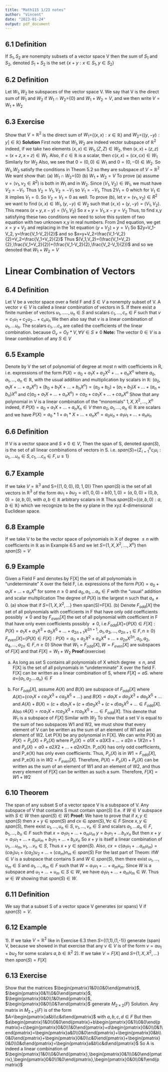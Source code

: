 ```yaml
---
title: "Math115 1/23 notes"
author: "Vincent"
date: "2023-01-24"
output: pdf_document
---
```


## 6.1 Definition

If $S_1,S_2$ are nonempty subsets of a vector space V then the sum of $S_1$ and $S_2$, denoted $S_1+S_2$ is the set {$x+y: x\in S_1, y\in S_2$}\newline\newline

## 6.2 Definition

Let $W_1, W_2$ be subspaces of the vector space V. We say that V is the direct sum of $W_1$ and $W_2$ if $W_1\cap W_2=${0} and $W_1+W_2 =V,$ and we then write $V=W_1+W_2$\newline\newline

## 6.3 Exercise

Show that $V=\mathbb{R}^2$ is the direct sum of $W_1=${$(x,x):x\in \mathbb{R}$} and $W_2=${$(y,-y):y]\in \mathbb{R}$}\newline
**Solution**\newline
First note that $W_1,W_2$ are indeed vector subspace of $\mathbb{R}^2$ indeed, if we take two elements $(x,x)\in W_1,(Z,Z)\in W_2$, then $(x,x)+(z,z)=(x+z,x+z)\in W_1$. Also, if $c\in \mathbb{R}$ is a scalar, then $c(x,x)=(cx,cx)\in W_1$\newline
Similarly for $W_2$\newline
Also, we see that $0=(0,0)\in W_1$ and $0=(0,-0)\in W_2$. So $W_1,W_2$ satisfy the conditions in Theom 5.2 so they are subspace of $V= \mathbb{R}^2$\newline
We want show that:\newline
(a) $W_1\cap W_2=${0}\newline
(b) $W_1+W_2=V$\newline
To prove (a) assume $v=(v_1,v_2\in R^2)$ is both in $W_1$ and in $W_2$. Since $(V_1,V_2)\in W_1$, we must have $V_2=-V_1$. Thus $V_2=V_1, V_2=-V_1$ so $V_1=-V_1$, Thus $2V_1=0$ which for $V_1\in \mathbb{R}$ implies $V_1=0$. So $V_2=V_1=0$ as well.\newline
To prove (b), let $v=(v_1,v_2)\in R^2$ we want to find $(x,x)\in W_1,(y,-y)\in W_2$ such that $(x,x)+(y,-y)=(V_1,V_2)$. This means $(x+y,x-y)=(V_1,V_2)$\newline\newline
So $x+y=V_1,x-y=V_2$\newline
Thus, to find x,y satisfying these two conditions we need to solve this system of two equation with two unknown x,y in real numbers.\newline 
From 2nd equation, we get $x=y+V_2$ and replacing in the 1st equation\newline
$(y+V_2)+y=V_1$\newline
So $2y=V_1-V_2, y=\frac{V_1-V_2}{2}$\newline
and so $x=y+V_2=\frac{V_1-V_2}{2}+V_2=\frac{V_1+V_2}{2}$\newline
Thus $(V_1,V_2)=(\frac{V_1+V_2}{2},\frac{V_1+V_2}{2})+(\frac{V_1-V_2}{2},\frac{V_2-V_1}{2})$ and so we denoted that $W_1+W_2=V$\newline\newline

# Linear Combination of Vectors\newline

## 6.4 Definition\newline
Let V be a vector space over a field F and $S\in V$ a nonempty subset of V. A vector $v\in V$ is called a linear combination of vectors in S. If there exist a finite number of vectors $u_1,.....,u_n\in S$ and scalars $c_1,...,c_n\in F$ such that $v=c_1u_1+c_2u_2...+c_nu_n$\newline\newline
We then also say that v is a linear combination of $u_1,...u_n$. The scalars $c_1,...c_n$ are called the coefficients of the linear combination. because $O_v=O_F*V, \forall V\in S\ne0$\newline
**Note:** The vector $0\in V$ is a linear combination of any $S\in V$\newline

## 6.5 Example\newline
Denote by V the set of polynomial of degree at most n with coefficients in R, i.e. expressions of the form\newline
$P(X)=a_0+a_1X+a_2X^2+...+a_nX^n$\newline
where $a_0,a_1,...,a_n\in \mathbb{R}$, with the usual addition and multiplication by scalars in $\mathbb{R}$:\newline
$(a_0,a_1X+...+a_nX^n)+(b_0+b_1X+...+b_nX^n)=(a_0+b_0)+(a_1+b_1)X+...+(a_n+b_n)X^n$ and $c(a_0+a_1X+...+a_nX^n)=ca_0+ca_1X+...+ca_nX^n$\newline
Show that any polynomial in V is a linear combination of the "monomials" $1,X,X^2,...,X^n$ indeed, if $P(X)=a_0+a_1X+...+a_nX_n\in V$ then $a_0,a_1,...,a_n\in \mathbb{R}$ are scalars and we have $P(X)=a_0*1+a_1*X+...+a_nX^n=a_0u_o+a_1u_1+...+a_nu_n$\newline\newline

## 6.6 Definition\newline

If V is a vector space and $S\ne 0\in V$, Then the span of S, denoted $span(S)$, is the set of all linear combinations of vectors in S.\newline
i.e. $span(S)=${$\Sigma^n_{i=1} c_iu_i: u_1,...u_n\in S, c_1,...c_n\in F, u\ge 1$}\newline

## 6.7 Example\newline

If we take $V = \mathbb{R}^3$ and S={$(1,0,0),(0,1,0)$} Then $span(S)$ is the set of all vectors in $\mathbb{R}^3$ of the form $au_1+bu_2=a(1,0,0)+b(0,1,0)=(a,0,0)+(0,b,0)=(a,b,0),$ with $a,b\in \mathbb{R}$ arbitrary scalars in $\mathbb{R}$\newline
Thus $span(S)=${$(a,b,0):a,b\in \mathbb{R}$} which we recognize to be the xy plane in the xyz 4-dimensional Euclidean space.\newline\newline

## 6.8 Example\newline

If we take V to be the vector space of polynomials in X of degree $\le n$ with coefficients in $\mathbb{R}$ as in Example 6.5 and we let $S=${$1,X,X^2,...,X^n$} then $span(S)=V$\newline\newline

## 6.9 Example\newline

Given a Field F and denotes by F[X] the set of all polynomials in "undeterminate" X over the field F, i.e. expressions of the form $P(X)=a_0+a_1X+...+a_nX^n$ for some $n\ge 0$ and $a_0,a_1,...a_n\in F$ with the "usual" addition and scalar multiplication\newline
The degree of $P(X)$ is the largest n such that $a_n\ne 0$.\newline
(a) show that if $S=${$1,X,X^2,...$} then span(S)=F[X].\newline
(b) Denote $F_{odd}[X]$ the set of all polynomials with coefficients in F that have only odd coefficients possibly $\ne 0$ and by $F_{even}[X]$ the set of all polynomial with coefficient in F that have only even coefficients possibly $\ne 0$, i.e.$F_{odd}[X]=${$P(X)\in F[X]:P(X)=a_1X+a_3X^3+a_5X^5+...+a_{2n+1}X^{2n+1}, a_1,a_3,...,a_{2n+1}\in F, n\ge 0$}\newline\newline
$F_{even}[X]=${$P(X)\in F[X]:P(X)=a_0+a_2X^2+a_4X^4+...+a_{2n}X^{2n}, a_0,a_2,a_4,...,a_{2n}\in F, n\ge 0$}\newline
Show that $W_1=F_{odd}[X],W=F_{even}[X]$ are subspaces of $F[X]$ and that $F[X]=W_1+W_2$\newline
**Proof:**(exercise)\newline\newline

(a) As long as set S contains all polynomials of X which degree $\le n$, and F[X] is the set of all polynomials in "undeterminate" X over the field F. F[X] can be written as a linear combination of S, where $F[X]=aS$. where $a=${$a_1,a_2....a_n$}$\in F$\newline

(b) For $F_{odd}[X]$, assume $A(X)$ and $B(X)$ are subspace of $F_{odd}[X]$ where $A(X)=${$ca_1X+ca_3X^3+ca_5X^5+...$} and $B(X)=da_1X+da_3X^3+da_5X^5+...$ and $A(X)+B(X)=(c+d)a_1X+(c+d)a_3X^3+(c+d)a_5X^5+...\in F_{odd}[X]$. Also $rA(X) = rca_1X+rca_3X^3+rca_5X^5+...\in F_{odd}[X]$. This denote that $W_1$ is a subspace of $F[X]$\newline
Similar with $W_2$\newline
To show that a set V is equal to the sum of two subspaces W1 and W2, we must show that every element of V can be written as the sum of an element of W1 and an element of W2. Let P(X) be any polynomial in F[X]. We can write P(X) as $P(X) = P_o(X) + P_e(X)$ where $P_o(X) = a1X + a3X3 + ... + a2n+1X2n+1$ and $P_e(X) = a0 + a2X2 + ... + a2nX2n$. P_o(X) has only odd coefficients, and P_e(X) has only even coefficients. Thus, $P_o(X)$ is in $W1 = F_{odd}[X]$, and P_e(X) is in $W2 = F_{even}[X]$. Therefore, $P(X) = P_o(X) + P_e(X)$ can be written as the sum of an element of W1 and an element of W2, and thus every element of $F[X]$ can be written as such a sum. Therefore, $F[X] = W1 + W2$\newline\newline

## 6.10 Theorem\newline

The span of any subset S of a vector space V is a subspace of V. Any subspace of V that contains S must contain $span(S)$\newline
(I.e. if $W\in V$ subspace with $S\in W$ then $span(S)\in W$)\newline
**Proof:**\newline
We have to prove that if $x,y\in span(S)$ then $x+y\in span(S)$ and $cx\in span(S), \forall c\in F$\newline
Since $x,y\in span(S)$, there exist $u_1,...,u_n\in S, v_1,...,v_n\in S$ and scalars $a_1,...a_n\in F, b_1,...,b_n\in F$ such that\newline
$x=a_1u_1+...+a_mu_m$\newline
$y=b_1v_1+...b_nv_n$\newline
But then $x+y=a_1u_1+...+a_mu_m+b_1v_1+...+b_nv_n$\newline
So $x+y$ is itself a linear combination of $u_1,...u_m,v_1,...v_n\in S$, Thus $x+y\in span(S)$.\newline 
Also, $cx=c(a_1u_1+...a_mu_m)=(ca_1)u_1+(ca_2)u_2+...+(ca_m)n_m\in span(S)$\newline\newline
For the last part of Theom: if$W\in V$ is a subspace that contains S and $W\in span(S)$, then there exist $u_1,...,u_m\in S$ and $a_1,...,a_m\in F$ such that $W=a_1u_1+...+a_mu_m$. Since $W$ is a subspace and $u_1+...+u_m\in S\in W$, we have $a_1u_1+...+a_mu_m\in W$. Thus $w\in W$ showing that $span(S)\in W$.

## 6.11 Definition\newline

We say that a subset S of a vector space V generates (or spans) V if $span(S)=V$.\newline\newline

## 6.12 Example\newline

1). If we take $V=\mathbb{R}^2$ like in Exercise 6.3 then $S=${(1,1),(1,-1)} generate (span) V, because we showed in that exercise that any $v\in V$ is of the form $v=au_1+bu_2$ for some scalars $a,b\in \mathbb{R}^2$
2). If we take $V=F[X]$ and $S=${$1,X,X^2,...$} then $span(S)=F[X]$\newline\newline

## 6.13 Exercise\newline

Show that the matrices $\begin{pmatrix}1&0\\0&0\end{pmatrix}$, $\begin{pmatrix}0&1\\0&0\end{pmatrix}$, $\begin{pmatrix}0&0\\1&0\end{pmatrix}$,
$\begin{pmatrix}0&0\\0&1\end{pmatrix}$\newline
generate $M_{2\times2}(F)$\newline
Solution. Any matrix in $M_{2\times2}(F)$ is of the form $A=\begin{pmatrix}a&b\\c&d\end{pmatrix}$ with $a,b,c,d\in F$ But then $a\begin{pmatrix}1&0\\0&0\end{pmatrix}+b\begin{pmatrix}0&1\\0&0\end{pmatrix}+c\begin{pmatrix}0&0\\1&0\end{pmatrix}+d\begin{pmatrix}0&0\\0&1\end{pmatrix}=\begin{pmatrix}a&0\\0&0\end{pmatrix}+\begin{pmatrix}0&b\\0&0\end{pmatrix}+\begin{pmatrix}0&0\\c&0\end{pmatrix}+\begin{pmatrix}0&0\\0&d\end{pmatrix}=\begin{pmatrix}a&b\\c&d\end{pmatrix}$ So\newline
A is indeed a linear combination of $\begin{pmatrix}1&0\\0&0\end{pmatrix},\begin{pmatrix}0&1\\0&0\end{pmatrix},\begin{pmatrix}0&0\\1&0\end{pmatrix},\begin{pmatrix}0&0\\0&1\end{pmatrix}$







